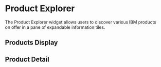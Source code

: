
<Meta
  title="Widgets/Product Explorer/Widget"
  decorators={[storyWithTranslation(IBMLocale.EN)]}
/>

# Product Explorer
<Story id="widgets-product-explorer-components--default" />

The Product Explorer widget allows users to discover various IBM products on offer in a pane of expandable information tiles.

## Products Display
<Story id="widgets-product-explorer-components-products-display--default" />

## Product Detail
<Story id="widgets-product-explorer-components-product-detail--default" />


